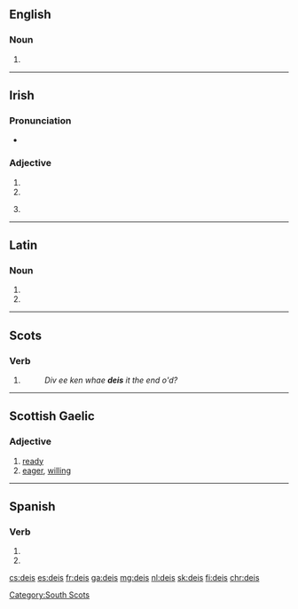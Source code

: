 ==English==

===Noun===
{{en-noun|?}}

# {{alternative form of|dais|lang=en}}

{{Webster 1913}}

----
==Irish==

===Pronunciation===
* {{IPA|[ˈdʲɛʃ]|lang=ga}}

===Adjective===
{{head|ga|adjective form}}

# {{inflection of|deas||voc|m|s|gloss=right (opposite of left)|lang=ga}}
# {{inflection of|deas||gen|m|s|gloss=right (opposite of left)|lang=ga}}
# {{context|archaic|lang=ga}} {{inflection of|deas||dat|f|s|gloss=right (opposite of left)|lang=ga}}

----

==Latin==

===Noun===
{{la-noun-form|deīs}}

# {{inflection of|deus||dat|p|lang=la}}
# {{inflection of|deus||abl|p|lang=la}}

----

==Scots==

===Verb===
{{head|sco}}

# {{sco-third-person singular of|dei}}
#: ''Div ee ken whae '''deis''' it the end o'd?''

----

==Scottish Gaelic==

===Adjective===
{{head|gd|adjective}}

# [[ready]]
# [[eager]], [[willing]]

----

==Spanish==

===Verb===
{{es-verb-form|dar}}

# {{es-verb form of|mood=subj|tense=pres|num=p|pers=2|formal=n|ending=ar|dar}}
# {{es-verb form of|mood=imp|num=p|pers=2|formal=n|sense=-|ending=ar|dar}}

[[Category:South Scots]]

[[cs:deis]]
[[es:deis]]
[[fr:deis]]
[[ga:deis]]
[[mg:deis]]
[[nl:deis]]
[[sk:deis]]
[[fi:deis]]
[[chr:deis]]